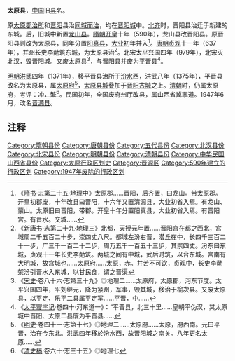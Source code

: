 '''太原县'''，[[中国|中国]]旧[[县|县]]名。

原[[太原郡|太原郡]][[治所|治所]]和[[晋阳县_(秦国)|晋阳]]县治[[附郭|同城而治]]，均在[[晋阳城|晋阳城]]中。[[北齐|北齐]]时，晋阳县治迁于新建的东城。后，旧城中新置[[龙山县_(北齐)|龙山县]]。[[隋朝|隋朝]][[开皇|开皇]]十年（590年），龙山县改晋阳县。原晋阳县则改为太原县，同年分置[[阳真县|阳真县]]，[[大业_(年号)|大业]]初年并入<ref>《[[隋书|隋书]]·志第二十五·地理中》太原郡......晋阳，后齐置，曰龙山。带太原郡。开皇初郡废，十年改县曰晋阳，十六年又置清源县，大业初省入焉。有龙山、蒙山。太原旧曰晋阳，带郡。开皇十年分置阳真县，大业初省入焉。有晋阳宫。有晋水。交城......</ref>。[[唐朝|唐朝]][[貞觀_(唐朝)|贞观]]十一年（637年），[[并州_(北朝)|并州]][[长史|长史]][[李勣|李勣]]筑东城，为太原县治<ref name="a2">《[[新唐书|新唐书]]·志第二十九·地理三》北都，天授元年置......晋阳宫在都之西北，宫城周二千五百二十步，崇四丈八尺。都城左汾右晋，潜丘在中，长四千三百二十一步，广三千一百二十二步，周万五千一百五十三步，其崇四丈。汾东曰东城，贞观十一年长史李勣筑。两城之间有中城，武后时筑，以合东城。宫南有大明城，故宫城也......太原府......太原，赤。井苦不可饮，贞观中，长史李勣架汾引晋水入东城，以甘民食，谓之晋渠</ref>。[[北宋|北宋]][[太平兴国|太平兴国]]四年（979年），北宋灭[[北汉|北汉]]，毁晋阳城。又废太原县<ref>《[[宋史|宋史]]·卷八十六·志第三十九》◎地理二......太原府，太原郡，河东节度。太平兴国四年，平刘继元，降为紧州，军事，毁其城，移治于榆次县。又废太原县，以平定、乐平二县属平定军......平晋，中......</ref>，与晋阳县并废为[[平晋县|平晋县]]<ref>《[[太平寰宇记|太平寰宇记]]·卷四十·河东道一》：“平晋县，北三十里......皇朝平伪汉，其太原城中晋阳、太原二县废为平晋县......</ref>。

[[明朝|明朝]][[洪武|洪武]]四年（1371年），移平晋县治所于[[汾水|汾水]]西，洪武八年（1375年），平晋县改名为太原县，属[[太原府|太原府]]<ref>《[[明史|明史]]·卷四十一·志第十七》◎地理二......太原府......太原，府西南。元曰平晋，治在今东北。洪武四年移於汾水西，故晋阳城之南关。八年更名太原......</ref>，[[明太原县城|太原县城]]叠加于[[晋阳古城|晋阳古城]]之上。[[清朝|清朝]]时，仍属太原府，考评：[[衝繁疲難|冲，繁]]<ref>《[[清史稿|清史稿]]·卷六十·志三十五》◎地理七</ref>。民国初年，全国[[废府州厅改县|废府州厅改县]]，属[[山西省_(中華民國)|山西省]][[冀寧道|冀寧道]]。1947年6月，改名[[晋源县|晋源县]]。

== 注释 ==

{{Reflist|2}}
{{中華民國山西省行政區劃}}
[[Category:隋朝县份|Category:隋朝县份]]
[[Category:唐朝县份|Category:唐朝县份]]
[[Category:五代县份|Category:五代县份]]
[[Category:北汉县份|Category:北汉县份]]
[[Category:北宋县份|Category:北宋县份]]
[[Category:明朝县份|Category:明朝县份]]
[[Category:清朝县份|Category:清朝县份]]
[[Category:中华民国山西省县份|Category:中华民国山西省县份]]
[[Category:太原行政区划史|Category:太原行政区划史]]
[[Category:晋源区|Category:晋源区]]
[[Category:590年建立的行政区划|Category:590年建立的行政区划]]
[[Category:1947年废除的行政区划|Category:1947年废除的行政区划]]